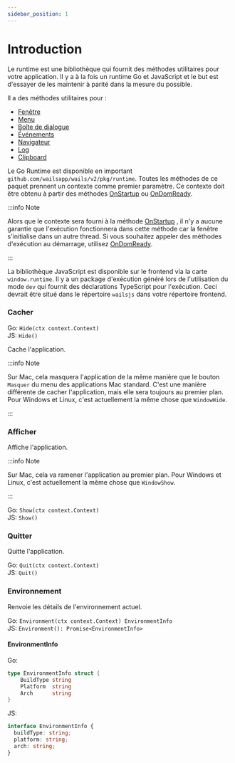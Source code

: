 ```yaml
---
sidebar_position: 1
---
```


# Introduction

Le runtime est une bibliothèque qui fournit des méthodes utilitaires pour votre application. Il y a à la fois un runtime Go et JavaScript et le but est d'essayer de les maintenir à parité dans la mesure du possible.

Il a des méthodes utilitaires pour :

- [Fenêtre](window.mdx)
- [Menu](menu.mdx)
- [Boîte de dialogue](dialog.mdx)
- [Événements](events.mdx)
- [Navigateur](browser.mdx)
- [Log](log.mdx)
- [Clipboard](clipboard.mdx)

Le Go Runtime est disponible en important `github.com/wailsapp/wails/v2/pkg/runtime`. Toutes les méthodes de ce paquet prennent un contexte comme premier paramètre. Ce contexte doit être obtenu à partir des méthodes [OnStartup](../options.mdx#onstartup) ou [OnDomReady](../options.mdx#ondomready).

:::info Note

Alors que le contexte sera fourni à la méthode [OnStartup](../options.mdx#onstartup) , il n'y a aucune garantie que l'exécution fonctionnera dans cette méthode car la fenêtre s'initialise dans un autre thread. Si vous souhaitez appeler des méthodes d'exécution au démarrage, utilisez [OnDomReady](../options.mdx#ondomready).

:::

La bibliothèque JavaScript est disponible sur le frontend via la carte `window.runtime`. Il y a un package d'exécution généré lors de l'utilisation du mode `dev` qui fournit des déclarations TypeScript pour l'exécution. Ceci devrait être situé dans le répertoire `wailsjs` dans votre répertoire frontend.

### Cacher

Go: `Hide(ctx context.Context)`<br/> JS: `Hide()`

Cache l'application.

:::info Note

Sur Mac, cela masquera l'application de la même manière que le bouton `Masquer` du menu des applications Mac standard. C'est une manière différente de cacher l'application, mais elle sera toujours au premier plan. Pour Windows et Linux, c'est actuellement la même chose que `WindowHide`.

:::

### Afficher

Affiche l'application.

:::info Note

Sur Mac, cela va ramener l'application au premier plan. Pour Windows et Linux, c'est actuellement la même chose que `WindowShow`.

:::

Go: `Show(ctx context.Context)`<br/> JS: `Show()`

### Quitter

Quitte l'application.

Go: `Quit(ctx context.Context)`<br/> JS: `Quit()`

### Environnement

Renvoie les détails de l'environnement actuel.

Go: `Environment(ctx context.Context) EnvironmentInfo`<br/> JS: `Environment(): Promise<EnvironmentInfo>`

#### EnvironmentInfo

Go:

```go
type EnvironmentInfo struct {
    BuildType string
    Platform  string
    Arch      string
}
```

JS:

```ts
interface EnvironmentInfo {
  buildType: string;
  platform: string;
  arch: string;
}
```
